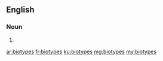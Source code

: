 ==English==

===Noun===
{{head|en|noun plural form}}

# {{plural of|biotype|lang=en}}

[[ar:biotypes]]
[[fr:biotypes]]
[[ku:biotypes]]
[[mg:biotypes]]
[[my:biotypes]]